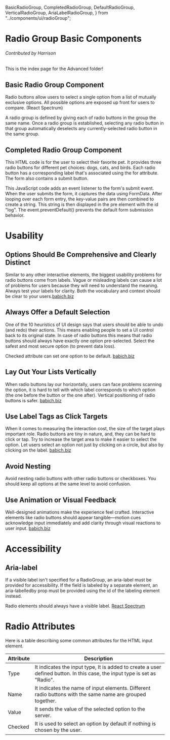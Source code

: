   BasicRadioGroup,
  CompletedRadioGroup,
  DefaultRadioGroup,
  VerticalRadioGroup,
  AriaLabelRadioGroup,
} from "../components/ui/radioGroup";

# Radio Group Basic Components

###### Contributed by Harrison

This is the index page for the Advanced folder!

## Basic Radio Group Component

Radio buttons allow users to select a single option from a list of mutually exclusive options. All possible options are exposed up front for users to compare. (React Spectrum)

A radio group is defined by giving each of radio buttons in the group the same name. Once a radio group is established, selecting any radio button in that group automatically deselects any currently-selected radio button in the same group.

<BasicRadioGroup />

## Completed Radio Group Component

This HTML code is for the user to select their favorite pet. It provides three radio buttons for different pet choices: dogs, cats, and birds. Each radio button has a corresponding label that's associated using the for attribute. The form also contains a submit button.

This JavaScript code adds an event listener to the form's submit event. When the user submits the form, it captures the data using FormData. After looping over each form entry, the key-value pairs are then combined to create a string. This string is then displayed in the pre element with the id "log". The event.preventDefault() prevents the default form submission behavior.

<CompletedRadioGroup />

# Usability

## Options Should Be Comprehensive and Clearly Distinct

Similar to any other interactive elements, the biggest usability problems for radio buttons come from labels. Vague or misleading labels can cause a lot of problems for users because they will need to understand the meaning. Always test your labels for clarity. Both the vocabulary and context should be clear to your users.[babich.biz](https://babich.biz/radio-buttons-ux-design/)

## Always Offer a Default Selection

One of the 10 heuristics of UI design says that users should be able to undo (and redo) their actions. This means enabling people to set a UI control back to its original state. In case of radio buttons this means that radio buttons should always have exactly one option pre-selected. Select the safest and most secure option (to prevent data loss).

Checked attribute can set one option to be default. [babich.biz](https://babich.biz/radio-buttons-ux-design/)

<DefaultRadioGroup />

## Lay Out Your Lists Vertically

When radio buttons lay our horizontally, users can face problems scanning the option, it is hard to tell with which label corresponds to which option (the one before the button or the one after). Vertical positioning of radio buttons is safer. [babich.biz](https://babich.biz/radio-buttons-ux-design/)

<VerticalRadioGroup />

## Use Label Tags as Click Targets

When it comes to measuring the interaction cost, the size of the target plays important role. Radio buttons are tiny in nature, and, they can be hard to click or tap. Try to increase the target area to make it easier to select the option. Let users select an option not just by clicking on a circle, but also by clicking on the label. [babich.biz](https://babich.biz/radio-buttons-ux-design/)

## Avoid Nesting

Avoid nesting radio buttons with other radio buttons or checkboxes. You should keep all options at the same level to avoid confusion.

## Use Animation or Visual Feedback

Well-designed animations make the experience feel crafted. Interactive elements like radio buttons should appear tangible—motion cues acknowledge input immediately and add clarity through visual reactions to user input. [babich.biz](https://babich.biz/radio-buttons-ux-design/)

# Accessibility

## Aria-label

If a visible label isn't specified for a RadioGroup, an aria-label must be provided for accessibility. If the field is labeled by a separate element, an aria-labelledby prop must be provided using the id of the labeling element instead.

Radio elements should always have a visible label. [React Spectrum](https://react-spectrum.adobe.com/react-spectrum/RadioGroup.html#accessibility)

<AriaLabelRadioGroup />

# Radio Attributes

Here is a table describing some common attributes for the HTML input element.

| Attribute | Description                                                                                                               |
| --------- | ------------------------------------------------------------------------------------------------------------------------- |
| Type      | It indicates the input type, It is added to create a user defined button. In this case, the input type is set as "Radio". |
| Name      | It indicates the name of input elements. Different radio buttons with the same name are grouped together.                 |
| Value     | It sends the value of the selected option to the server.                                                                  |
| Checked   | It is used to select an option by default if nothing is chosen by the user.                                               |
